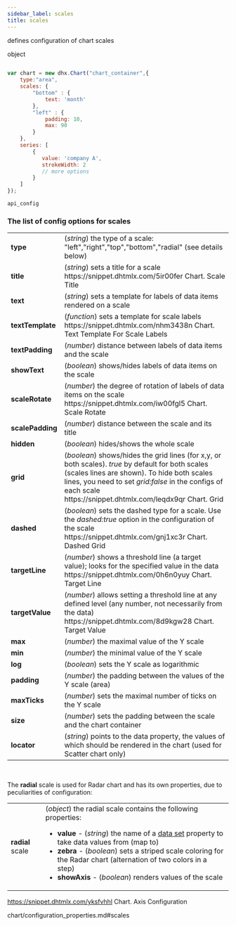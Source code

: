 ```yaml
---
sidebar_label: scales
title: scales
---
```



          


<Short>
 
defines configuration of chart scales



</Short>



<Type>
 object


</Type>


~~~js
 
var chart = new dhx.Chart("chart_container",{
    type:"area",
    scales: {
    	"bottom" : {
    		text: 'month'
    	},
    	"left" : {
    		padding: 10,
    		max: 90
    	}
    },
    series: [
        {
           value: 'company A',
           strokeWidth: 2
           // more options   
        }
    ]
});


~~~
	api_config


<Descr>
 

### The list of config options for scales

<table class="webixdoc_links">
	<tbody>
    	<tr>
			<td class="webixdoc_links0"><b>type</b></td>
			<td>(<i>string</i>) the type of a scale: "left","right","top","bottom","radial" (see details below) </td>
		</tr>
        <tr>
			<td class="webixdoc_links0"><b>title</b></td>
			<td>(<i>string</i>) sets a title for a scale <br/>https://snippet.dhtmlx.com/5ir00fer	Chart. Scale Title</td>
		</tr>
		<tr>
			<td class="webixdoc_links0"><b>text</b></td>
			<td>(<i>string</i>) sets a template for labels of data items rendered on a scale</td>
		</tr>
		<tr>
			<td class="webixdoc_links0"><b>textTemplate</b></td>
			<td>(<i>function</i>) sets a template for scale labels <br/>https://snippet.dhtmlx.com/nhm3438n	Chart. Text Template For Scale Labels</td>
		</tr>
		<tr>
			<td class="webixdoc_links0"><b>textPadding</b></td>
			<td>(<i>number</i>) distance between labels of data items and the scale</td>
		</tr>
		<tr>
			<td class="webixdoc_links0"><b>showText</b></td>
			<td>(<i>boolean</i>) shows/hides labels of data items on the scale</td>
		</tr>
		<tr>
			<td class="webixdoc_links0"><b>scaleRotate</b></td>
			<td>(<i>number</i>) the degree of rotation of labels of data items on the scale <br/>https://snippet.dhtmlx.com/iw00fgl5	Chart. Scale Rotate</td>
		</tr>
		<tr>
			<td class="webixdoc_links0"><b>scalePadding</b></td>
			<td>(<i>number</i>) distance between the scale and its title</td>
		</tr>
		<tr>
			<td class="webixdoc_links0"><b>hidden</b></td>
			<td>(<i>boolean</i>) hides/shows the whole scale</td>
		</tr>
		<tr>
			<td class="webixdoc_links0"><b>grid</b></td>
			<td>(<i>boolean</i>) shows/hides the grid lines (for x,y, or both scales). <i>true</i> by default for both scales (scales lines are shown). To hide both scales lines, you need to set <i>grid:false</i> in the configs of each scale 
<br/> https://snippet.dhtmlx.com/leqdx9qr	Chart. Grid</td>
		</tr>
		<tr>
			<td class="webixdoc_links0"><b>dashed</b></td>
			<td>(<i>boolean</i>) sets the dashed type for a scale. Use the <i>dashed:true</i> option in the configuration of the scale <br/>https://snippet.dhtmlx.com/gnj1xc3r	Chart. Dashed Grid</td>
		</tr>
		<tr>
			<td class="webixdoc_links0"><b>targetLine</b></td>
			<td>(<i>number</i>) shows a threshold line (a target value); looks for the specified value in the data <br/>https://snippet.dhtmlx.com/0h6n0yuy	Chart. Target Line</td>
		</tr>
		<tr>
			<td class="webixdoc_links0"><b>targetValue</b></td>
			<td>(<i>number</i>) allows setting a threshold line at any defined level (any number, not necessarily from the data) <br/>https://snippet.dhtmlx.com/8d9kgw28	Chart. Target Value</td>
		</tr>
		<tr>
			<td class="webixdoc_links0"><b>max</b></td>
			<td>(<i>number</i>) the maximal value of the Y scale</td>
		</tr>
		<tr>
			<td class="webixdoc_links0"><b>min</b></td>
			<td>(<i>number</i>) the minimal value of the Y scale</td>
		</tr>
		<tr>
			<td class="webixdoc_links0"><b>log</b></td>
			<td>(<i>boolean</i>) sets the Y scale as logarithmic</td>
		</tr>
		<tr>
			<td class="webixdoc_links0"><b>padding</b></td>
			<td>(<i>number</i>) the padding between the values of the Y scale (area)</td>
		</tr>
		<tr>
			<td class="webixdoc_links0"><b>maxTicks</b></td>
			<td>(<i>number</i>) sets the maximal number of ticks on the Y scale</td>
		</tr>
		<tr>
			<td class="webixdoc_links0"><b>size</b></td>
			<td>(<i>number</i>) sets the padding between the scale and the chart container</td>
		</tr>
		<tr>
			<td class="webixdoc_links0"><b>locator</b></td>
			<td>(<i>string</i>) points to the data property, the values of which should be rendered in the chart (used for Scatter chart only)</td>
		</tr>
    </tbody>
</table>
<br/>



The <strong>radial</strong> scale is used for Radar chart and has its own properties, due to peculiarities of configuration:

<table class="webixdoc_links">
	<tbody>
       <tr>
			<td class="webixdoc_links0"><b>radial</b> scale</td>
			<td>(<i>object</i>) the radial scale contains the following properties:
            	<ul>
                	<li><b>value</b> - (<i>string</i>) the name of a <a href="https://docs.dhtmlx.com/suite/chart__data_loading.html#preparingdataset">data set</a> property to take data values from (map to)</li>
                    <li><b>zebra</b> - (<i>boolean</i>) sets a striped scale coloring for the Radar chart (alternation of two colors in a step)</li>
                    <li><b>showAxis</b> - (<i>boolean</i>) renders values of the scale</li>
                </ul>
            </td>
		</tr>
    </tbody>
</table>

https://snippet.dhtmlx.com/yksfvhhl	Chart. Axis Configuration


</Descr>



chart/configuration_properties.md#scales